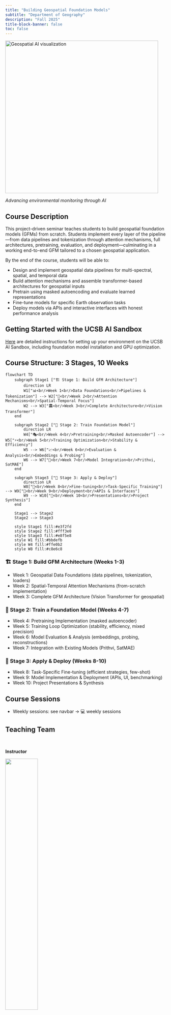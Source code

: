 ```yaml
---
title: "Building Geospatial Foundation Models"
subtitle: "Department of Geography"
description: "Fall 2025"
title-block-banner: false
toc: false
---
```


![](course-materials/images/geoai-banner.png){height=5in fig-align="center" alt="Geospatial AI visualization"}


::: {.gray-text .center-text}
*Advancing environmental monitoring through AI*
:::

## Course Description

This project-driven seminar teaches students to build geospatial foundation models (GFMs) from scratch. Students implement every layer of the pipeline—from data pipelines and tokenization through attention mechanisms, full architectures, pretraining, evaluation, and deployment—culminating in a working end-to-end GFM tailored to a chosen geospatial application.

By the end of the course, students will be able to:

- Design and implement geospatial data pipelines for multi-spectral, spatial, and temporal data
- Build attention mechanisms and assemble transformer-based architectures for geospatial inputs
- Pretrain using masked autoencoding and evaluate learned representations
- Fine-tune models for specific Earth observation tasks
- Deploy models via APIs and interactive interfaces with honest performance analysis

## Getting Started with the UCSB AI Sandbox

[Here](../installation/UCSB_AI_SANDBOX_SETUP.md) are detailed instructions for setting up your environment on the UCSB AI Sandbox, including foundation model installation and GPU optimization.

## Course Structure: 3 Stages, 10 Weeks

```mermaid
flowchart TD
    subgraph Stage1 ["🏗️ Stage 1: Build GFM Architecture"]
        direction LR
        W1["📊<br/>Week 1<br/>Data Foundations<br/>Pipelines & Tokenization"] --> W2["🧠<br/>Week 2<br/>Attention Mechanisms<br/>Spatial-Temporal Focus"]
        W2 --> W3["🏛️<br/>Week 3<br/>Complete Architecture<br/>Vision Transformer"]
    end
    
    subgraph Stage2 ["🚀 Stage 2: Train Foundation Model"]
        direction LR
        W4["🎭<br/>Week 4<br/>Pretraining<br/>Masked Autoencoder"] --> W5["⚡<br/>Week 5<br/>Training Optimization<br/>Stability & Efficiency"]
        W5 --> W6["📈<br/>Week 6<br/>Evaluation & Analysis<br/>Embeddings & Probing"]
        W6 --> W7["🔗<br/>Week 7<br/>Model Integration<br/>Prithvi, SatMAE"]
    end
    
    subgraph Stage3 ["🎯 Stage 3: Apply & Deploy"]
        direction LR
        W8["🎯<br/>Week 8<br/>Fine-tuning<br/>Task-Specific Training"] --> W9["🚀<br/>Week 9<br/>Deployment<br/>APIs & Interfaces"]
        W9 --> W10["🎤<br/>Week 10<br/>Presentations<br/>Project Synthesis"]
    end
    
    Stage1 --> Stage2
    Stage2 --> Stage3
    
    style Stage1 fill:#e3f2fd
    style Stage2 fill:#fff3e0  
    style Stage3 fill:#e8f5e8
    style W1 fill:#bbdefb
    style W4 fill:#ffe0b2
    style W8 fill:#c8e6c8
```


### 🏗️ Stage 1: Build GFM Architecture (Weeks 1-3)
- Week 1: Geospatial Data Foundations (data pipelines, tokenization, loaders)
- Week 2: Spatial-Temporal Attention Mechanisms (from-scratch implementation)
- Week 3: Complete GFM Architecture (Vision Transformer for geospatial)

### 🚀 Stage 2: Train a Foundation Model (Weeks 4-7)
- Week 4: Pretraining Implementation (masked autoencoder)
- Week 5: Training Loop Optimization (stability, efficiency, mixed precision)
- Week 6: Model Evaluation & Analysis (embeddings, probing, reconstructions)
- Week 7: Integration with Existing Models (Prithvi, SatMAE)

### 🎯 Stage 3: Apply & Deploy (Weeks 8-10)
- Week 8: Task-Specific Fine-tuning (efficient strategies, few-shot)
- Week 9: Model Implementation & Deployment (APIs, UI, benchmarking)
- Week 10: Project Presentations & Synthesis

## Course Sessions

- Weekly sessions: see navbar → 💻 weekly sessions

## Teaching Team

<br>

::: {.grid}
::: {.g-col-12 .g-col-md-4}

::: {.center-text .body-text-l}
**Instructor**
:::

![](course-materials/images/kelly.png){width=45% fig-align="center"}

::: {.center-text}
[**Kelly Caylor**]{.teal-text}  
**Email:** [caylor@ucsb.edu](mailto::caylor@ucsb.edu)  
**Learn more:** [Bren profile](https://bren.ucsb.edu/people/kelly-caylor)  
:::

:::

::: {.g-col-12 .g-col-md-4}

::: {.center-text .body-text-l}
**TA**
:::

![](course-materials/images/anna.png){width=45% fig-align="center"}


::: {.center-text}
[**Anna Boser**]{.teal-text}  
**Email:** [anaboser@ucsb.edu](mailto::annaboser@ucsb.edu)   
**Learn more:** [Bren profile](https://bren.ucsb.edu/people/anna-boser)
:::

:::
:::
